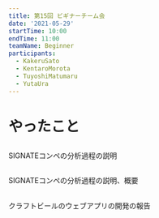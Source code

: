 ```yaml
---
title: 第15回 ビギナーチーム会
date: '2021-05-29'
startTime: 10:00
endTime: 11:00
teamName: Beginner
participants:
  - KakeruSato
  - KentaroMorota
  - TuyoshiMatumaru
  - YutaUra
---
```


# やったこと


## <user name="KakeruSato" />

SIGNATEコンペの分析過程の説明

## <user name="KentaroMorota" />

SIGNATEコンペの分析過程の説明、概要

## <user name="TuyoshiMatumaru" />

クラフトビールのウェブアプリの開発の報告



